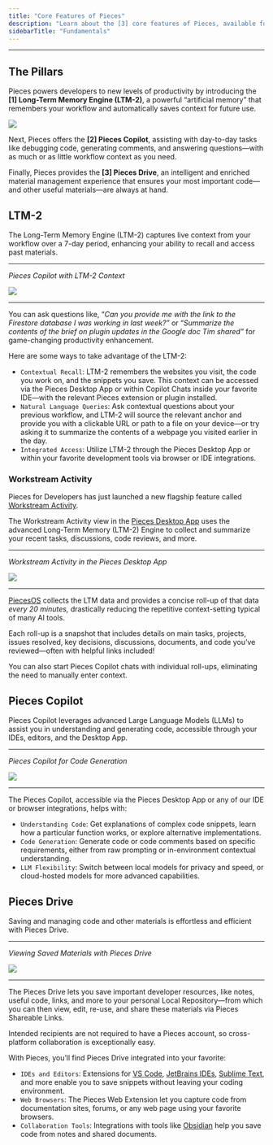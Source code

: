 ```yaml
---
title: "Core Features of Pieces"
description: "Learn about the [3] core features of Pieces, available for use within the Pieces for Developers Desktop App and any supported browser or IDE integration."
sidebarTitle: "Fundamentals"
---
```


---

## The Pillars 

Pieces powers developers to new levels of productivity by introducing the **[1] Long-Term Memory Engine (LTM-2)**, a powerful “artificial memory” that remembers your workflow and automatically saves context for future use.

![](https://storage.googleapis.com/hashnode_product_documentation_assets/meet_pieces_assets/meet_pieces/fundamentals/ltm-2-header.png)

Next, Pieces offers the **[2] Pieces Copilot**, assisting with day-to-day tasks like debugging code, generating comments, and answering questions—with as much or as little workflow context as you need.

Finally, Pieces provides the **[3] Pieces Drive**, an intelligent and enriched material management experience that ensures your most important code—and other useful materials—are always at hand.

## LTM-2

The Long-Term Memory Engine (LTM-2) captures live context from your workflow over a 7-day period, enhancing your ability to recall and access past materials.

---

_Pieces Copilot with LTM-2 Context_

![](https://cdn.hashnode.com/res/hashnode/image/upload/v1734028488469/d128a760-7e91-4dbf-8cfc-e7fc257488b7.png?auto=compress,format&format=webp&q=75)

---

You can ask questions like, “_Can you provide me with the link to the Firestore database I was working in last week?”_ or “_Summarize the contents of the brief on plugin updates in the Google doc Tim shared”_ for game-changing productivity enhancement.

Here are some ways to take advantage of the LTM-2:

- `Contextual Recall`: LTM-2 remembers the websites you visit, the code you work on, and the snippets you save. This context can be accessed via the Pieces Desktop App or within Copilot Chats inside your favorite IDE—with the relevant Pieces extension or plugin installed.
- `Natural Language Queries`: Ask contextual questions about your previous workflow, and LTM-2 will source the relevant anchor and provide you with a clickable URL or path to a file on your device—or try asking it to summarize the contents of a webpage you visited earlier in the day.
- `Integrated Access`: Utilize LTM-2 through the Pieces Desktop App or within your favorite development tools via browser or IDE integrations.

### Workstream Activity

Pieces for Developers has just launched a new flagship feature called [Workstream Activity](https://docs.pieces.app/products/desktop/workstream-activity).

The Workstream Activity view in the [Pieces Desktop App](https://docs.pieces.app/products/desktop) uses the advanced Long-Term Memory (LTM-2) Engine to collect and summarize your recent tasks, discussions, code reviews, and more.

---

_Workstream Activity in the Pieces Desktop App_

![](https://storage.googleapis.com/hashnode_product_documentation_assets/desktop_app_assets/workstream_activity/new_workstream_activity_media/ltm_rollup_demo_screenshot.png)

---

[PiecesOS](https://docs.pieces.app/products/core-dependencies/pieces-os) collects the LTM data and provides a concise roll-up of that data _every 20 minutes,_ drastically reducing the repetitive context-setting typical of many AI tools.

Each roll-up is a snapshot that includes details on main tasks, projects, issues resolved, key decisions, discussions, documents, and code you’ve reviewed—often with helpful links included\!

You can also start Pieces Copilot chats with individual roll-ups, eliminating the need to manually enter context.

## Pieces Copilot

Pieces Copilot leverages advanced Large Language Models (LLMs) to assist you in understanding and generating code, accessible through your IDEs, editors, and the Desktop App.

---

_Pieces Copilot for Code Generation_

![](https://cdn.hashnode.com/res/hashnode/image/upload/v1734028533289/f37f7075-f2d2-4a99-b948-c23fd70e7257.png?auto=compress,format&format=webp&q=75)

---

The Pieces Copilot, accessible via the Pieces Desktop App or any of our IDE or browser integrations, helps with:

- `Understanding Code`: Get explanations of complex code snippets, learn how a particular function works, or explore alternative implementations.
- `Code Generation`: Generate code or code comments based on specific requirements, either from raw prompting or in-environment contextual understanding.
- `LLM Flexibility`: Switch between local models for privacy and speed, or cloud-hosted models for more advanced capabilities.

## Pieces Drive

Saving and managing code and other materials is effortless and efficient with Pieces Drive.

---

_Viewing Saved Materials with Pieces Drive_

![](https://cdn.hashnode.com/res/hashnode/image/upload/v1734026181487/e947ec50-4346-49f1-a967-62b218aafc47.png?auto=compress,format&format=webp&q=75)

---

The Pieces Drive lets you save important developer resources, like notes, useful code, links, and more to your personal Local Repository—from which you can then view, edit, re-use, and share these materials via Pieces Shareable Links.

Intended recipients are not required to have a Pieces account, so cross-platform collaboration is exceptionally easy.

With Pieces, you’ll find Pieces Drive integrated into your favorite:

- `IDEs and Editors`: Extensions for [VS Code](https://docs.pieces.app/products/extensions-plugins/visual-studio-code), [JetBrains IDEs](https://docs.pieces.app/products/extensions-plugins/jetbrains), [Sublime Text](https://docs.pieces.app/products/extensions-plugins/sublime), and more enable you to save snippets without leaving your coding environment.
- `Web Browsers`: The Pieces Web Extension let you capture code from documentation sites, forums, or any web page using your favorite browsers.
- `Collaboration Tools`: Integrations with tools like [Obsidian](https://docs.pieces.app/products/obsidian) help you save code from notes and shared documents.